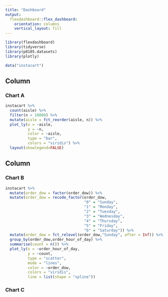```yaml
---
title: "Dashboard"
output: 
  flexdashboard::flex_dashboard:
    orientation: columns
    vertical_layout: fill
---
```


```r
library(flexdashboard)
library(tidyverse)
library(p8105.datasets)
library(plotly)
```

```r
data("instacart")
```



Column {data-width=650}
-----------------------------------------------------------------------

### Chart A

```r
instacart %>% 
  count(aisle) %>% 
  filter(n > 10000) %>% 
  mutate(aisle = fct_reorder(aisle, n)) %>% 
  plot_ly(x = ~aisle, 
          y = ~n, 
          color = ~aisle, 
          type = "bar", 
          colors = "viridis") %>%
  layout(showlegend=FALSE)
```

Column {data-width=350}
-----------------------------------------------------------------------

### Chart B

```r
instacart %>%
  mutate(order_dow = factor(order_dow)) %>%
  mutate(order_dow = recode_factor(order_dow, 
                                   "0" = "Sunday",
                                   "1" = "Monday",
                                   "2" = "Tuesday",
                                   "3" = "Wednesday",
                                   "4" = "Thursday",
                                   "5" = "Friday",
                                   "6" = "Saturday")) %>%
  mutate(order_dow = fct_relevel(order_dow,"Sunday", after = Inf)) %>%
  group_by(order_dow,order_hour_of_day) %>%
  summarise(count = n()) %>%
  plot_ly(x = ~order_hour_of_day, 
          y = ~count, 
          type = "scatter",
          mode = "lines",
          color = ~order_dow,
          colors = "viridis",
          line = list(shape = "spline"))
```

### Chart C

```r

```

